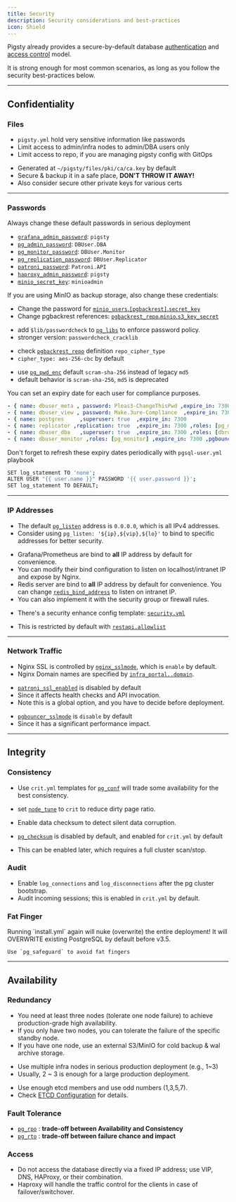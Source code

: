 ```yaml
---
title: Security
description: Security considerations and best-practices
icon: Shield
---
```



Pigsty already provides a secure-by-default database [authentication](/docs/pgsql/hba/) and [access control](/docs/pgsql/acl) model.

It is strong enough for most common scenarios, as long as you follow the security best-practices below.



------

## Confidentiality

### Files

<Callout title="Secure your pigsty config file" type="warn">

- `pigsty.yml` hold very sensitive information like passwords
- Limit access to admin/infra nodes to admin/DBA users only
- Limit access to repo, if you are managing pigsty config with GitOps

</Callout>

<Callout title="Secure your CA private key" type="warn">

- Generated at `~/pigsty/files/pki/ca/ca.key` by default
- Secure & backup it in a safe place, **DON'T THROW IT AWAY!**
- Also consider secure other private keys for various certs

</Callout>




------

### Passwords

<Callout title="DO NOT USE THE DEFAULT PASSWORDs" type="error">

Always change these default passwords in serious deployment

- [`grafana_admin_password`](/docs/infra/param#grafana_admin_password): `pigsty`
- [`pg_admin_password`](/docs/pgsql/param#pg_admin_password): `DBUser.DBA`
- [`pg_monitor_password`](/docs/pgsql/param#pg_monitor_password): `DBUser.Monitor`
- [`pg_replication_password`](/docs/pgsql/param#pg_replication_password): `DBUser.Replicator`
- [`patroni_password`](/docs/pgsql/param#patroni_password): `Patroni.API`
- [`haproxy_admin_password`](/docs/node/param#haproxy_admin_password): `pigsty`
- [`minio_secret_key`](/docs/minio/param#minio_secret_key): `minioadmin`

</Callout>
    
<Callout title="Change MinIO credentials and pgbackrest references" type="warn">

If you are using MinIO as backup storage, also change these credentials:

- Change the password for [`minio_users`.`[pgbackrest]`.`secret_key`](/docs/minio/param#minio_users)
- Change pgbackrest references: [`pgbackrest_repo`.`minio`.`s3_key_secret`](/docs/pgsql/param#pgbackrest_repo)

</Callout>

<Callout title="Enforce strong pg password with the passwordcheck extension" type="warn">

- add `$lib/passwordcheck` to [`pg_libs`](/docs/pgsql/param#pg_libs) to enforce password policy.
- stronger version: `passwordcheck_cracklib`

</Callout>

<Callout title="Encrypt remote backup with an encryption algorithm" type="warn">

- check [`pgbackrest_repo`](/docs/pgsql/param#pgbackrest_repo) definition `repo_cipher_type`
- `cipher_type: aes-256-cbc` by default 

</Callout>


<Callout title="Use advanced password encryption method for PostgreSQL" type="warn">

- use [`pg_pwd_enc`](/docs/pgsql/param#pg_pwd_enc) default `scram-sha-256` instead of legacy `md5`
- default behavior is `scram-sha-256`, `md5` is deprecated

</Callout>

<Callout title="Add an expiration date to business user passwords" type="warn">

You can set an expiry date for each user for compliance purposes.

```yaml
- { name: dbuser_meta , password: Pleas3-ChangeThisPwd ,expire_in: 7300 ,pgbouncer: true ,roles: [ dbrole_admin ]    ,comment: pigsty admin user }
- { name: dbuser_view , password: Make.3ure-Compl1ance  ,expire_in: 7300 ,pgbouncer: true ,roles: [ dbrole_readonly ] ,comment: read-only viewer for meta database }
- { name: postgres     ,superuser: true  ,expire_in: 7300                        ,comment: system superuser }
- { name: replicator ,replication: true  ,expire_in: 7300 ,roles: [pg_monitor, dbrole_readonly]   ,comment: system replicator }
- { name: dbuser_dba   ,superuser: true  ,expire_in: 7300 ,roles: [dbrole_admin]  ,pgbouncer: true ,pool_mode: session, pool_connlimit: 16 , comment: pgsql admin user }
- { name: dbuser_monitor ,roles: [pg_monitor] ,expire_in: 7300 ,pgbouncer: true ,parameters: {log_min_duration_statement: 1000 } ,pool_mode: session ,pool_connlimit: 8 ,comment: pgsql monitor user }
```

Don't forget to refresh these expiry dates periodically with `pgsql-user.yml` playbook

</Callout>

<Callout title="Don't print password to logs" type="warn">

```bash
SET log_statement TO 'none';
ALTER USER "{{ user.name }}" PASSWORD '{{ user.password }}';
SET log_statement TO DEFAULT;
```

</Callout>



------

### IP Addresses

<Callout title="Bind specific IP addresses for postgres/pgbouncer/patroni" type="warn">

- The default [`pg_listen`](/docs/pgsql/param#pg_listen) address is `0.0.0.0`, which is all IPv4 addresses.
- Consider using `pg_listen: '${ip},${vip},${lo}'` to bind to specific addresses for better security.

</Callout>

<Callout title="Do not expose any port to the Internet; except 80/443, the infra portal" type="warn">

- Grafana/Prometheus are bind to **all** IP address by default for convenience.
- You can modify their bind configuration to listen on localhost/intranet IP and expose by Nginx.
- Redis server are bind to **all** IP address by default for convenience. You can change [`redis_bind_address`](/docs/redis/param#redis_bind_address) to listen on intranet IP.
- You can also implement it with the security group or firewall rules.

</Callout>

<Callout title="Limit postgres client access with HBA" type="warn">

- There's a security enhance config template: [`security.yml`](https://github.com/pgsty/pigsty/blob/main/conf/safe.yml)

</Callout>

<Callout title="Limit patroni admin access from the infra/admin node" type="warn">

- This is restricted by default with [`restapi.allowlist`](https://github.com/pgsty/pigsty/blob/main/roles/pgsql/templates/oltp.yml#L108)


</Callout>


------

### Network Traffic

<Callout title="Access Nginx with SSL and domain names" type="warn">

- Nginx SSL is controlled by [`nginx_sslmode`](/docs/infra/param#nginx_sslmode), which is `enable` by default.
- Nginx Domain names are specified by [`infra_portal..domain`](/docs/infra/param#infra_portal).

</Callout>

<Callout title="Secure Patroni REST API with SSL" type="warn">

- [`patroni_ssl_enabled`](/docs/pgsql/param#patroni_ssl_enabled) is disabled by default
- Since it affects health checks and API invocation.
- Note this is a global option, and you have to decide before deployment.

</Callout>

<Callout title="Secure Pgbouncer Client Traffic with SSL" type="warn">

- [`pgbouncer_sslmode`](/docs/pgsql/param#pgbouncer_sslmode) is `disable` by default
- Since it has a significant performance impact.

</Callout>

------

## Integrity

### Consistency

<Callout title="Use consistency-first mode for PostgreSQL" type="warn">

- Use `crit.yml` templates for [`pg_conf`](/docs/pgsql/param#pg_conf) will trade some availability for the best consistency.

</Callout>

<Callout title="Use node crit tuned template for better consistency" type="warn">

- set [`node_tune`](/docs/node/param#node_tune) to `crit` to reduce dirty page ratio.

- Enable data checksum to detect silent data corruption.
- [`pg_checksum`](/docs/pgsql/param#pg_checksum) is disabled by default, and enabled for `crit.yml` by default
- This can be enabled later, which requires a full cluster scan/stop.

</Callout>

### Audit

<Callout title="Enable connection logging for audit" type="warn">

- Enable `log_connections` and `log_disconnections` after the pg cluster bootstrap.
- Audit incoming sessions; this is enabled in `crit.yml` by default.

</Callout>

### Fat Finger

<Callout title="DO NOT RE-RUN install.yml PLAYBOOK" type="error">
    Running `install.yml` again will nuke (overwrite) the entire deployment!
</Callout>

<Callout title="RE-RUN pgsql.yml WITH CAUTION" type="warn">
    It will OVERWRITE existing PostgreSQL by default before v3.5.

    Use `pg_safeguard` to avoid fat fingers
</Callout>




------

## Availability

### Redundancy

<Callout title="Use enough nodes for serious production deployment" type="warn">

- You need at least three nodes (tolerate one node failure) to achieve production-grade high availability.
- If you only have two nodes, you can tolerate the failure of the specific standby node.
- If you have one node, use an external S3/MinIO for cold backup & wal archive storage.

</Callout>

<Callout title="Use multiple infra nodes in serious production deployment" type="warn">

- Use multiple infra nodes in serious production deployment (e.g., 1~3)
- Usually, 2 ~ 3 is enough for a large production deployment.

</Callout>

<Callout title="Use enough etcd members and use odd numbers" type="warn">

- Use enough etcd members and use odd numbers (1,3,5,7).
- Check [ETCD Configuration](/docs/etcd/config/) for details.

</Callout>


### Fault Tolerance

<Callout title="Trade off between availability and consistency for PostgreSQL" type="warn">

- [`pg_rpo`](/docs/pgsql/param#pg_rpo) : **trade-off between Availability and Consistency**
- [`pg_rto`](/docs/pgsql/param#pg_rto) : **trade-off between failure chance and impact**

</Callout>

### Access

<Callout title="Use VIP, DNS, HAProxy instead of fixed IP" type="warn">

- Do not access the database directly via a fixed IP address; use VIP, DNS, HAProxy, or their combination.
- Haproxy will handle the traffic control for the clients in case of failover/switchover.

</Callout>
